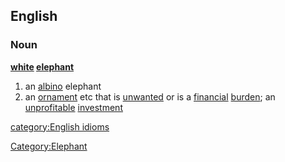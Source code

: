 ==English==
===Noun===
{{wikipedia}}
'''[[white]] [[elephant]]'''
# an [[albino]] elephant
# an [[ornament]] etc that is [[unwanted]] or is a [[financial]] [[burden]]; an [[unprofitable]] [[investment]]
[[category:English idioms]]
[[Category:Elephant]]